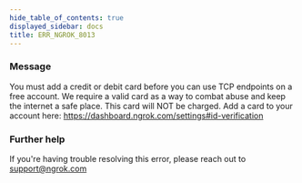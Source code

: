 ```yaml
---
hide_table_of_contents: true
displayed_sidebar: docs
title: ERR_NGROK_8013
---
```


### Message

You must add a credit or debit card before you can use TCP endpoints on a free account. We require a valid card as a way to combat abuse and keep the internet a safe place. This card will NOT be charged.
Add a card to your account here: https://dashboard.ngrok.com/settings#id-verification

### Further help

If you're having trouble resolving this error, please reach out to [support@ngrok.com](mailto:support@ngrok.com?subject=Help%20with%20ERR_NGROK_8013)
